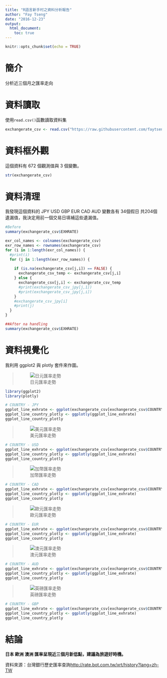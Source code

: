 ---
title: "R語言新手村之資料分析報告"
author: "Fay Tseng"
date: "2016-12-23"
output: 
  html_document:
    toc: true
---

```{r setup, include=FALSE}
knitr::opts_chunk$set(echo = TRUE)
```

# 簡介
分析近三個月之匯率走向

# 資料讀取
使用`read.csv()`函數讀取資料集

```{r warning=FALSE, message=FALSE}
exchangerate_csv <- read.csv("https://raw.githubusercontent.com/faytseng/StartR/docs/ExchangeRate_l3mth.csv", header=TRUE , colClasses = c("Date", "character", "numeric"))

```

# 資料框外觀
這個資料有 672 個觀測值與 3 個變數。

```{r warning=FALSE, message=FALSE}
str(exchangerate_csv)
```

# 資料清理
我發現這個資料的 JPY	USD	GBP	EUR	CAD	AUD 變數各有 34個假日 共204個 遺漏值，我決定用前一個交易日填補這些遺漏值。

```{r warning=FALSE, message=FALSE}
#Before
summary(exchangerate_csv$EXHRATE)

exr_col_names <- colnames(exchangerate_csv)
exr_row_names <- rownames(exchangerate_csv)
for (i in 1:length(exr_col_names)) {
  #print(i)
  for (j in 1:length(exr_row_names)) {
    
    if (is.na(exchangerate_csv[j,i]) == FALSE) {
      exchangerate_csv_temp <- exchangerate_csv[j,i]
    } else {
      exchangerate_csv[j,i] <- exchangerate_csv_temp
      #print(exchangerate_csv_jpy[j,1])
      #print(exchangerate_csv_jpy[j,i])
    }
    #exchangerate_csv_jpy[i]
    #print(j)
  }
}

##After na handling
summary(exchangerate_csv$EXHRATE)
```


# 資料視覺化
我利用 ggplot2 與 plotly 套件來作圖。

> ![日元匯率走勢](http://jamie.gogoblog.org/201404/1-37.jpg)
```{r warning=FALSE, message=FALSE}
library(ggplot2)
library(plotly)

# COUNTRY - JPY
ggplot_line_exhrate <- ggplot(exchangerate_csv[exchangerate_csv$COUNTRY == "JPY", ], aes(x = DATADATE, y = EXHRATE, colour = COUNTRY)) + geom_line(stat = "identity", colour = 'red') + ggtitle("Exchange Rate by Japan (JPY)") + xlab("Data Date") + ylab("Exchange Rate")
ggplot_line_country_plotly <- ggplotly(ggplot_line_exhrate)
ggplot_line_country_plotly
```


> ![美元匯率走勢](https://upload.wikimedia.org/wikipedia/commons/thumb/a/a4/Flag_of_the_United_States.svg/300px-Flag_of_the_United_States.svg.png)
```{r warning=FALSE, message=FALSE}
# COUNTRY - USD
ggplot_line_exhrate <- ggplot(exchangerate_csv[exchangerate_csv$COUNTRY == "USD", ], aes(x = DATADATE, y = EXHRATE, colour = COUNTRY)) + geom_line(stat = "identity", colour = 'black') + ggtitle("Exchange Rate by America (USD)") + xlab("Data Date") + ylab("Exchange Rate")
ggplot_line_country_plotly <- ggplotly(ggplot_line_exhrate)
ggplot_line_country_plotly
```


> ![加幣匯率走勢](http://image.taodabai.com/upload/9/61/961d5696a36413effe16e8163a9a679c.png)
```{r warning=FALSE, message=FALSE}
# COUNTRY - CAD
ggplot_line_exhrate <- ggplot(exchangerate_csv[exchangerate_csv$COUNTRY == "CAD", ], aes(x = DATADATE, y = EXHRATE, colour = COUNTRY)) + geom_line(stat = "identity", colour = 'blue') + ggtitle("Exchange Rate by Canada (CAD)") + xlab("Data Date") + ylab("Exchange Rate")
ggplot_line_country_plotly <- ggplotly(ggplot_line_exhrate)
ggplot_line_country_plotly
```


> ![歐元匯率走勢](https://upload.wikimedia.org/wikipedia/commons/thumb/c/c3/Flag_of_France.svg/225px-Flag_of_France.svg.png)
```{r warning=FALSE, message=FALSE}
# COUNTRY - EUR
ggplot_line_exhrate <- ggplot(exchangerate_csv[exchangerate_csv$COUNTRY == "EUR", ], aes(x = DATADATE, y = EXHRATE, colour = COUNTRY)) + geom_line(stat = "identity", colour = 'green') + ggtitle("Exchange Rate by Europe (EUR)") + xlab("Data Date") + ylab("Exchange Rate")
ggplot_line_country_plotly <- ggplotly(ggplot_line_exhrate)
ggplot_line_country_plotly
```


> ![澳元匯率走勢](https://upload.wikimedia.org/wikipedia/commons/thumb/b/b9/Flag_of_Australia.svg/300px-Flag_of_Australia.svg.png)
```{r warning=FALSE, message=FALSE}
# COUNTRY - AUD
ggplot_line_exhrate <- ggplot(exchangerate_csv[exchangerate_csv$COUNTRY == "AUD", ], aes(x = DATADATE, y = EXHRATE, colour = COUNTRY)) + geom_line(stat = "identity", colour = 'purple') + ggtitle("Exchange Rate by Australia (AUD)") + xlab("Data Date") + ylab("Exchange Rate")
ggplot_line_country_plotly <- ggplotly(ggplot_line_exhrate)
ggplot_line_country_plotly
```


> ![英磅匯率走勢](https://upload.wikimedia.org/wikipedia/commons/thumb/a/ae/Flag_of_the_United_Kingdom.svg/300px-Flag_of_the_United_Kingdom.svg.png)
```{r warning=FALSE, message=FALSE}
# COUNTRY - GBP
ggplot_line_exhrate <- ggplot(exchangerate_csv[exchangerate_csv$COUNTRY == "GBP", ], aes(x = DATADATE, y = EXHRATE, colour = COUNTRY)) + geom_line(stat = "identity", colour = 'orange') + ggtitle("Exchange Rate by UK (GBP)") + xlab("Data Date") + ylab("Exchange Rate")
ggplot_line_country_plotly <- ggplotly(ggplot_line_exhrate)
ggplot_line_country_plotly
```


# 結論
**日本 歐洲 澳洲 匯率呈現近三個月新低點，建議為旅遊好時機。**


資料來源：台灣銀行歷史匯率查詢<http://rate.bot.com.tw/xrt/history?lang=zh-TW>
